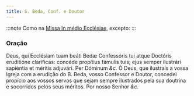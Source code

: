 ```yaml
---
title: S. Beda, Conf. e Doutor
---
```


:::note
Como na [Missa In médio Ecclésiae](/missal/comum/13doutores), excepto:
:::

### Oração

<div class="grid grid-cols-2 gap-5">
  <span class="text-justify">
    Deus, qui Ecclésiam tuam beáti Bedæ Confessóris tui atque Doctóris
    eruditióne claríficas: concéde propítius fámulis tuis; ejus semper ilustrári
    sapiéntia et méritis adjuvári. Per Dóminum <em>&c.</em>
  </span>
  <span class="text-justify">
    Ó Deus, que ilustrais a vossa Igreja com a erudição do B. Beda, vosso
    Confessor e Doutor, concedei propício aos vossos servos que sejam sempre
    ilustrados pela sua doutrina e socorridos pelos seus méritos. Por nosso
    Senhor <em>&c.</em>
  </span>
</div>
